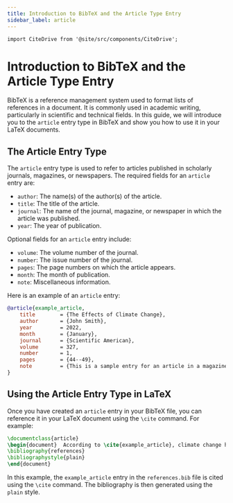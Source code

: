 ```yaml
---
title: Introduction to BibTeX and the Article Type Entry
sidebar_label: article
---
```


```mdx-code-block
import CiteDrive from '@site/src/components/CiteDrive';
```

# Introduction to BibTeX and the Article Type Entry

BibTeX is a reference management system used to format lists of references in a document. It is commonly used in academic writing, particularly in scientific and technical fields. In this guide, we will introduce you to the `article` entry type in BibTeX and show you how to use it in your LaTeX documents.

<CiteDrive/>

## The Article Entry Type

The `article` entry type is used to refer to articles published in scholarly journals, magazines, or newspapers. The required fields for an `article` entry are:

-   `author`: The name(s) of the author(s) of the article.
-   `title`: The title of the article.
-   `journal`: The name of the journal, magazine, or newspaper in which the article was published.
-   `year`: The year of publication.

Optional fields for an `article` entry include:

-   `volume`: The volume number of the journal.
-   `number`: The issue number of the journal.
-   `pages`: The page numbers on which the article appears.
-   `month`: The month of publication.
-   `note`: Miscellaneous information.

Here is an example of an `article` entry:


```bibtex
@article{example_article,
	title        = {The Effects of Climate Change},
	author       = {John Smith},
	year         = 2022,
	month        = {January},
	journal      = {Scientific American},
	volume       = 327,
	number       = 1,
	pages        = {44--49},
	note         = {This is a sample entry for an article in a magazine.}
}
```

## Using the Article Entry Type in LaTeX

Once you have created an `article` entry in your BibTeX file, you can reference it in your LaTeX document using the `\cite` command. For example:

```latex
\documentclass{article}  
\begin{document}  According to \cite{example_article}, climate change has significant effects on the planet.  
\bibliography{references}
\bibliographystyle{plain} 
\end{document}
```

In this example, the `example_article` entry in the `references.bib` file is cited using the `\cite` command. The bibliography is then generated using the `plain` style.